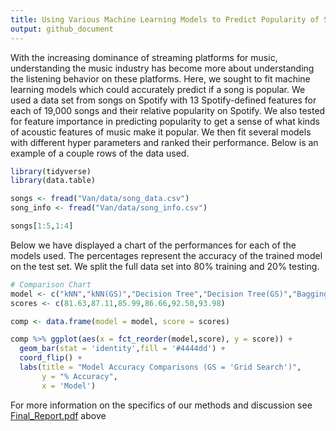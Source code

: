 ---
title: Using Various Machine Learning Models to Predict Popularity of Songs on Spotify
output: github_document
---

With the increasing dominance of streaming platforms
for music, understanding the music industry has become
more about understanding the listening behavior on these
platforms. Here, we sought to fit machine learning models
which could accurately predict if a song is popular. We used
a data set from songs on Spotify with 13 Spotify-defined features for each of 19,000 songs and their relative popularity
on Spotify. We also tested for feature importance in predicting popularity to get a sense of what kinds of acoustic features of music make it popular. We then fit
several models with different hyper parameters and ranked
their performance. Below is an example of a couple rows of the data used.

```{r, echo=FALSE,message = FALSE, warning = FALSE, results='hold'}
library(tidyverse)
library(data.table)

songs <- fread("Van/data/song_data.csv")
song_info <- fread("Van/data/song_info.csv")

songs[1:5,1:4]
```


Below we have displayed a chart of the performances for each of the models used. The percentages represent the accuracy of the trained model on the test set. We split the full data set into 80% training and 20% testing.

```{r, echo=FALSE,warning=FALSE, message= FALSE}
# Comparison Chart
model <- c("kNN","kNN(GS)","Decision Tree","Decision Tree(GS)","Bagging","Random Forest")
scores <- c(81.63,87.11,85.99,86.66,92.50,93.98)

comp <- data.frame(model = model, score = scores)

comp %>% ggplot(aes(x = fct_reorder(model,score), y = score)) + 
  geom_bar(stat = 'identity',fill = '#4444dd') +
  coord_flip() +
  labs(title = "Model Accuracy Comparisons (GS = 'Grid Search')",
       y = "% Accuracy",
       x = 'Model')
```



For more information on the specifics of our methods and discussion see
[Final_Report.pdf](Final_Report.pdf) above






